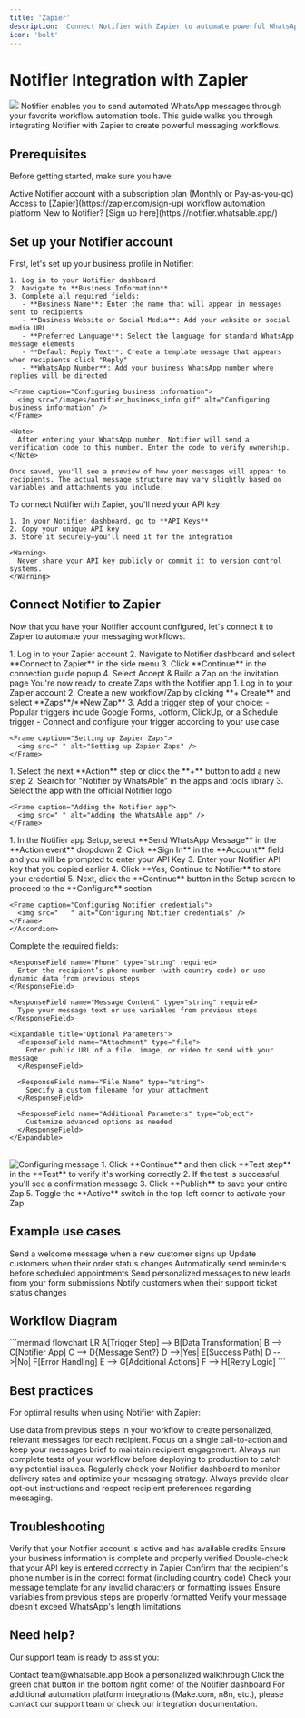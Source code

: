 ```yaml
---
title: 'Zapier'
description: 'Connect Notifier with Zapier to automate powerful WhatsApp messaging workflows'
icon: 'bolt'
---
```


# Notifier Integration with Zapier

<Frame caption="Automate your WhatsApp messaging workflows with Zapier and Notifier">
  <img src="/images/notifier_n8n_svg.svg" className="rounded-xl" />
</Frame>

<Info>
  Notifier enables you to send automated WhatsApp messages through your favorite workflow automation tools. This guide walks you through integrating Notifier with Zapier to create powerful messaging workflows.
</Info>

## Prerequisites

Before getting started, make sure you have:

<CardGroup cols={2}>
  <Card title="Notifier Account" icon="user">
    Active Notifier account with a subscription plan (Monthly or Pay-as-you-go)
  </Card>
  <Card title="Zapier Account" icon="user">
    Access to [Zapier](https://zapier.com/sign-up) workflow automation platform
  </Card>
</CardGroup>

<Tip>
  New to Notifier? [Sign up here](https://notifier.whatsable.app/)
</Tip>

## Set up your Notifier account

<Steps>
  <Step title="Configure your business information">
    First, let's set up your business profile in Notifier:
    
    1. Log in to your Notifier dashboard
    2. Navigate to **Business Information**
    3. Complete all required fields:
       - **Business Name**: Enter the name that will appear in messages sent to recipients
       - **Business Website or Social Media**: Add your website or social media URL
       - **Preferred Language**: Select the language for standard WhatsApp message elements
       - **Default Reply Text**: Create a template message that appears when recipients click "Reply"
       - **WhatsApp Number**: Add your business WhatsApp number where replies will be directed

    <Frame caption="Configuring business information">
      <img src="/images/notifier_business_info.gif" alt="Configuring business information" />
    </Frame>

    <Note>
      After entering your WhatsApp number, Notifier will send a verification code to this number. Enter the code to verify ownership.
    </Note>
    
    Once saved, you'll see a preview of how your messages will appear to recipients. The actual message structure may vary slightly based on variables and attachments you include.
    
  </Step>
  
  <Step title="Get your API key">
    To connect Notifier with Zapier, you'll need your API key:
    
    1. In your Notifier dashboard, go to **API Keys**
    2. Copy your unique API key
    3. Store it securely—you'll need it for the integration
    
    <Warning>
      Never share your API key publicly or commit it to version control systems.
    </Warning>
  </Step>
</Steps>

## Connect Notifier to Zapier

Now that you have your Notifier account configured, let's connect it to Zapier to automate your messaging workflows.

<Steps>
  <Step title="Connect Notifier to Zapier">
    1. Log in to your Zapier account
    2. Navigate to Notifier dashboard and select **Connect to Zapier** in the side menu
    3. Click **Continue** in the connection guide popup
    4. Select Accept & Build a Zap on the invitation page
    <Check>
      You're now ready to create Zaps with the Notifier app
    </Check>
  </Step>

  <Step title="Set up your Zapier Zaps">
    1. Log in to your Zapier account
    2. Create a new workflow/Zap by clicking **+ Create** and select **Zaps**/**New Zap**
    3. Add a trigger step of your choice:
       - Popular triggers include Google Forms, Jotform, ClickUp, or a Schedule trigger
       - Connect and configure your trigger according to your use case

    <Frame caption="Setting up Zapier Zaps">
      <img src=" " alt="Setting up Zapier Zaps" />
    </Frame>
  </Step>
  
  <Step title="Add the Notifier app">
    1. Select the next **Action** step or click the **+** button to add a new step
    2. Search for "Notifier by WhatsAble" in the apps and tools library
    3. Select the app with the official Notifier logo

    <Frame caption="Adding the Notifier app">
      <img src=" " alt="Adding the WhatsAble app" />
    </Frame>
  </Step>
  
  <Step title="Configure Notifier credentials">
    <Accordion title="Credential Setup" defaultOpen>
      1. In the Notifier app Setup, select **Send WhatsApp Message** in the **Action event** dropdown
      2. Click **Sign In** in the **Account** field and you will be prompted to enter your API Key
      3. Enter your Notifier API key that you copied earlier      
      4. Click **Yes, Continue to Notifier** to store your credential
      5. Next, click the **Continue** button in the Setup screen to proceed to the **Configure** section

    <Frame caption="Configuring Notifier credentials">
      <img src="   " alt="Configuring Notifier credentials" />
    </Frame>
    </Accordion>
  </Step>
  
  <Step title="Configure your message">
    Complete the required fields:
    
    <ResponseField name="Phone" type="string" required>
      Enter the recipient’s phone number (with country code) or use dynamic data from previous steps
    </ResponseField>
    
    <ResponseField name="Message Content" type="string" required>
      Type your message text or use variables from previous steps
    </ResponseField>
    
    <Expandable title="Optional Parameters">
      <ResponseField name="Attachment" type="file">
        Enter public URL of a file, image, or video to send with your message
      </ResponseField>
      
      <ResponseField name="File Name" type="string">
        Specify a custom filename for your attachment
      </ResponseField>
      
      <ResponseField name="Additional Parameters" type="object">
        Customize advanced options as needed
      </ResponseField>
    </Expandable>
<br />
    <Frame caption="Configuring message">
      <img src=" " alt="Configuring message" />
    </Frame>
  </Step>
  
  <Step title="Test and activate your Zap">
    1. Click **Continue** and then click **Test step** in the **Test** to verify it's working correctly
    2. If the test is successful, you'll see a confirmation message
    3. Click **Publish** to save your entire Zap
    5. Toggle the **Active** switch in the top-left corner to activate your Zap
  </Step>
</Steps>

## Example use cases

<CardGroup cols={2}>
  <Card title="Customer Onboarding" icon="user-plus">
    Send a welcome message when a new customer signs up
  </Card>
  
  <Card title="Order Notifications" icon="box-check">
    Update customers when their order status changes
  </Card>
  
  <Card title="Appointment Reminders" icon="calendar">
    Automatically send reminders before scheduled appointments
  </Card>
  
  <Card title="Lead Follow-up" icon="user-check">
    Send personalized messages to new leads from your form submissions
  </Card>
  
  <Card title="Support Ticket Updates" icon="ticket">
    Notify customers when their support ticket status changes
  </Card>
</CardGroup>

## Workflow Diagram

<Frame caption="Sample Notifier Zapier Workflow">
  ```mermaid
  flowchart LR
    A[Trigger Step] --> B[Data Transformation]
    B --> C[Notifier App]
    C --> D{Message Sent?}
    D -->|Yes| E[Success Path]
    D -->|No| F[Error Handling]
    E --> G[Additional Actions]
    F --> H[Retry Logic]
  ```
</Frame>

## Best practices

For optimal results when using Notifier with Zapier:

<AccordionGroup>
  <Accordion title="Personalize your messages" icon="user-check">
    Use data from previous steps in your workflow to create personalized, relevant messages for each recipient.
  </Accordion>
  
  <Accordion title="Keep messages concise" icon="text-size">
    Focus on a single call-to-action and keep your messages brief to maintain recipient engagement.
  </Accordion>
  
  <Accordion title="Test thoroughly" icon="flask">
    Always run complete tests of your workflow before deploying to production to catch any potential issues.
  </Accordion>
  
  <Accordion title="Monitor performance" icon="chart-line">
    Regularly check your Notifier dashboard to monitor delivery rates and optimize your messaging strategy.
  </Accordion>
  
  <Accordion title="Respect privacy" icon="shield-check">
    Always provide clear opt-out instructions and respect recipient preferences regarding messaging.
  </Accordion>
</AccordionGroup>

## Troubleshooting

<AccordionGroup>
  <Accordion title="Message not being sent?" icon="circle-exclamation">
    <Steps>
      <Step title="Check account status">
        Verify that your Notifier account is active and has available credits
      </Step>
      <Step title="Verify business information">
        Ensure your business information is complete and properly verified
      </Step>
      <Step title="Confirm API key">
        Double-check that your API key is entered correctly in Zapier
      </Step>
      <Step title="Validate phone number">
        Confirm that the recipient's phone number is in the correct format (including country code)
      </Step>
    </Steps>
  </Accordion>
  
  <Accordion title="Formatting issues in messages?" icon="text-slash">
    <Steps>
      <Step title="Review template">
        Check your message template for any invalid characters or formatting issues
      </Step>
      <Step title="Variable formatting">
        Ensure variables from previous steps are properly formatted
      </Step>
      <Step title="Message length">
        Verify your message doesn't exceed WhatsApp's length limitations
      </Step>
    </Steps>
  </Accordion>
</AccordionGroup>

## Need help?

Our support team is ready to assist you:

<CardGroup cols={3}>
  <Card title="Email support" icon="envelope" href="mailto:team@whatsable.app">
    Contact team@whatsable.app
  </Card>
  <Card title="Schedule a demo" icon="calendar" href="https://tidycal.com/axelmeta/whatsapp-notifications-by-whatsable">
    Book a personalized walkthrough
  </Card>
  <Card title="Live chat" icon="message-dots" href="">
    Click the green chat button in the bottom right corner of the Notifier dashboard
  </Card>
</CardGroup>

<Info>
  For additional automation platform integrations (Make.com, n8n, etc.), please contact our support team or check our integration documentation.
</Info>